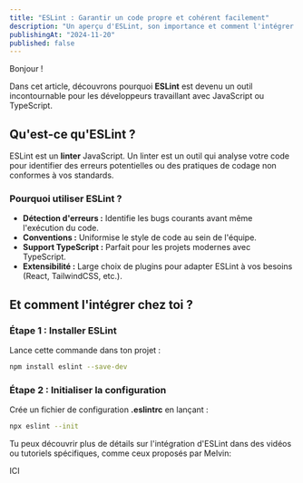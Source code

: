 ```yaml
---
title: "ESLint : Garantir un code propre et cohérent facilement"
description: "Un aperçu d'ESLint, son importance et comment l'intégrer dans vos projets."
publishingAt: "2024-11-20"
published: false
---
```


Bonjour !

Dans cet article, découvrons pourquoi **ESLint** est devenu un outil incontournable pour les développeurs travaillant avec JavaScript ou TypeScript.

## Qu'est-ce qu'ESLint ?

ESLint est un **linter** JavaScript. Un linter est un outil qui analyse votre code pour identifier des erreurs potentielles ou des pratiques de codage non conformes à vos standards.

### Pourquoi utiliser ESLint ?

- **Détection d'erreurs :** Identifie les bugs courants avant même l'exécution du code.
- **Conventions :** Uniformise le style de code au sein de l'équipe.
- **Support TypeScript :** Parfait pour les projets modernes avec TypeScript.
- **Extensibilité :** Large choix de plugins pour adapter ESLint à vos besoins (React, TailwindCSS, etc.).

## Et comment l'intégrer chez toi ?

### Étape 1 : Installer ESLint

Lance cette commande dans ton projet :
```bash
npm install eslint --save-dev
```

### Étape 2 : Initialiser la configuration

Crée un fichier de configuration **.eslintrc** en lançant :
```bash
npx eslint --init
```

Tu peux découvrir plus de détails sur l'intégration d'ESLint dans des vidéos ou tutoriels spécifiques, comme ceux proposés par Melvin:

ICI
